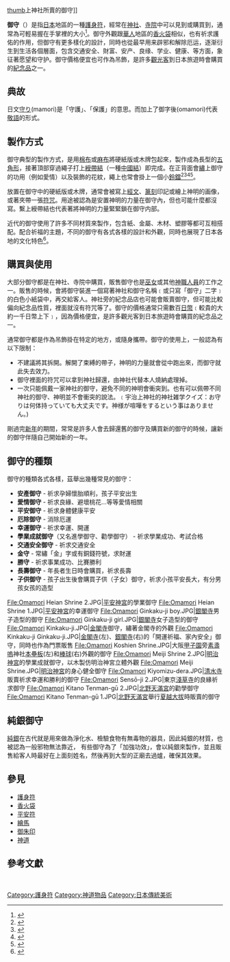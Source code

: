 [[file:Omamori_of_Fujisan_Hongu_Sengen_Taisha.jpg|thumb]]上神社所賣的御守]]
{{神道}}

'''御守'''（{{jpn|j=お守り|hg=おまもり|rm=omamori}}）是指[[日本|日本]]地區的一種[[護身符|護身符]]，經常在[[神社|神社]]、[[寺院|寺院]]中可以見到或購買到，通常為可輕易握在手掌裡的大小<ref>{{cite book | url=http://missliu.pixnet.net/blog/post/35619584-%E5%88%B0%E4%BA%AC%E9%83%BD%E5%BF%85%E8%B2%B7%E4%B9%8B%E7%89%A9-%E7%9C%BE%E5%AE%B6%E7%A5%9E%E7%A4%BE%E5%AF%BA%E5%AE%87%E7%9A%84%E5%BE%A1%E5%AE%88%28%E3%81%8A%E5%AE%88%E3%82%8A%29 | title=置頂 到京都必買之物-眾家神社寺宇的御守(お守り)大集合/ 201311更新 | access-date=2014-04-11 | archive-date=2019-06-09 | archive-url=https://web.archive.org/web/20190609074357/http://missliu.pixnet.net/blog/post/35619584-%E5%88%B0%E4%BA%AC%E9%83%BD%E5%BF%85%E8%B2%B7%E4%B9%8B%E7%89%A9-%E7%9C%BE%E5%AE%B6%E7%A5%9E%E7%A4%BE%E5%AF%BA%E5%AE%87%E7%9A%84%E5%BE%A1%E5%AE%88%28%E3%81%8A%E5%AE%88%E3%82%8A%29 }}</ref>。御守外觀跟[[華人|華人]]地區的[[香火袋|香火袋]]相似，也有祈求護佑的作用，但御守有更多樣化的設計，同時也從最早用来辟邪和解除厄运，逐渐衍生到生活各個層面，包含交通安全、財富、安产、良缘、学业、健康、等方面，象征著愿望和守护。御守價格便宜也可作為吊飾，是許多[[觀光客|觀光客]]到日本旅遊時會購買的[[紀念品|紀念品]]之一。

== 典故 ==
日文[[wikt:守る|守り]](mamori)是「守護」、「保護」的意思。而加上了御字後(omamori)代表[[敬語|敬語]]的形式。

== 製作方式 ==
御守典型的製作方式，是用[[棉布|棉布]]或[[麻布|麻布]]將硬紙版或木牌包起來，製作成為長型的[[五角形|五角形]]，接著頂部穿過繩子打上[[綬帶結|綬帶結]]（一種[[中國結|中國結]]）即完成。在正背面會[[繡|繡]]上御守的功用（例如愛情）以及裝飾的花紋，繩上也常會掛上一個小[[鈴鐺|鈴鐺]]<ref>{{cite book| url=http://homegamer.com.tw/creationDetail.php?sn=1983028| title=【轉】日式御守製作| publisher=巴哈姆特}}{{dead link|date=2018年2月 |bot=InternetArchiveBot |fix-attempted=yes }}</ref><ref>{{cite book | url=http://zt.comicyu.com/Html/1435/2012/46076.html | title=一起来制作爱情御守！ | access-date=2014-04-11 | archive-date=2016-08-11 | archive-url=https://web.archive.org/web/20160811042338/http://zt.comicyu.com/html/1435/2012/46076.html }}</ref><ref>{{cite book | url=http://blog.sina.com.cn/s/blog_645e03fb0102du5t.html | title=【日本文化】可以随身携带的神明——宅人-maki | access-date=2014-04-14 | archive-date=2019-06-07 | archive-url=https://web.archive.org/web/20190607163906/http://blog.sina.com.cn/s/blog_645e03fb0102du5t.html }}</ref><ref>{{cite book | url=http://ichi.pixnet.net/blog/post/15619874-%E7%B3%BE%E7%AB%9F...%E5%BE%A1%E5%AE%88%E8%A3%A1%E9%9D%A2%E8%A3%9D%E4%BA%86%E4%BA%9B%E9%BA%BC%E5%91%A2 | title=糾竟...御守裡面裝了些麼呢 | access-date=2014-04-14 | archive-date=2019-06-30 | archive-url=https://web.archive.org/web/20190630135634/https://ichi.pixnet.net/blog/post/15619874-%e7%b3%be%e7%ab%9f...%e5%be%a1%e5%ae%88%e8%a3%a1%e9%9d%a2%e8%a3%9d%e4%ba%86%e4%ba%9b%e9%ba%bc%e5%91%a2 }}</ref>。

放置在御守中的硬紙版或木牌，通常會被寫上[[經文|經文]]、[[篆刻|篆刻]]印記或繪上神明的画像，或著夾帶一張[[符咒|符咒]]。用途被認為是安置神明的力量在御守內，但也可能什麼都沒寫。繫上綬帶結也代表著將神明的力量緊緊鎖在御守内部。

近代的御守使用了許多不同材質來製作，包含紙、金屬、木材、塑膠等都可互相搭配。配合祈福的主題，不同的御守有各式各樣的設計和外觀，同時也展現了日本各地的文化特色<ref>{{cite book | url=http://omamorida.com/spot/01omamori.html | title=全国お守り一覧 - お守り研究会 (日文網頁) | access-date=2014-04-14 | archive-date=2019-04-14 | archive-url=https://web.archive.org/web/20190414021258/http://omamorida.com/spot/01omamori.html }}</ref>。

== 購買與使用 ==
大部分御守都是在神社、寺院中購買，販售御守也是[[巫女|巫女]]或其他[[神職人員|神職人員]]的工作之一。販售的時候，會將御守裝進一個寫著神社和御守名稱﹝或只寫「御守」二字﹞的白色小紙袋中，再交給客人。神社旁的紀念品店也可能會販賣御守，但可能比較偏向紀念品性質，裡面就沒有符咒等了。御守的價格通常只需數百[[日幣|日幣]]﹝較貴的大約一千日幣上下﹞，因為價格便宜，是許多觀光客到日本旅遊時會購買的紀念品之一。

通常御守都是作為吊飾掛在特定的地方，或隨身攜帶。御守的使用上，一般認為有以下限制：
*不建議將其拆開。解開了束縛的帶子，神明的力量就會從中跑出來，而御守就此失去效力。
*御守裡面的符咒可以拿到神社歸還，由神社代替本人燒納處理掉。
*一次只能佩戴一家神社的御守，避免不同的神明會衝突到。也有可以佩帶不同神社的御守、神明並不會衝突的說法。﹝宇治上神社的神社雑学クイズ：お守りは何体持っていても大丈夫です。神様が喧嘩をするという事はありません。)

剛過完[[日本新年|新年]]的期間，常常是許多人會去歸還舊的御守及購買新的御守的時候，讓新的御守伴隨自己開始新的一年。

== 御守的種類 ==
御守的種類各式各樣，茲舉出幾種常見的御守：
*'''安產御守''' - 祈求孕婦懷胎順利，孩子平安出生
*'''愛情御守''' - 祈求良緣、避壞桃花...等等愛情相關
*'''平安御守''' - 祈求身體健康平安
*'''厄除御守''' - 消除厄運
*'''幸運御守''' - 祈求幸運、開運
*'''學業成就御守'''（又名進學御守、勸學御守） - 祈求學業成功、考試合格
*'''交通安全御守''' - 祈求交通安全
*'''金守''' - 常繡「金」字或有銅錢符號，求財運
*'''勝守''' - 祈求事業成功、比賽勝利
*'''長壽御守''' - 年長者生日時會購買，祈求長壽
*'''子供御守''' - 孩子出生後會購買子供（子女）御守，祈求小孩平安長大，有分男孩女孩的造型
<gallery>
File:Omamori Heian Shrine 2.JPG|[[平安神宮|平安神宮]]的學業御守
File:Omamori Heian Shrine 1.JPG|[[平安神宮|平安神宮]]的幸運御守
File:Omamori Ginkaku-ji boy.JPG|[[銀閣寺|銀閣寺]]男子造型的御守
File:Omamori Ginkaku-ji girl.JPG|[[銀閣寺|銀閣寺]]女子造型的御守
File:Omamori Kinkaku-ji.JPG|[[金閣寺|金閣寺]]御守，繡著金閣寺的外觀
File:Omamori Kinkaku-ji Ginkaku-ji.JPG|[[金閣寺|金閣寺]](左)、[[銀閣寺|銀閣寺]](右)的「開運祈福、家內安全」御守，同時也作為門票販售
File:Omamori Koshien Shrine.JPG|大阪[[甲子園|甲子園]]旁[[素戔嗚尊|素盞嗚]]神社[[本壘板|本壘板]](左)和[[棒球_(球)|棒球]](右)外觀的御守
File:Omamori Meiji Shrine 2.JPG|[[明治神宮|明治神宮]]的學業成就御守，以木製仿明治神宮立體外觀
File:Omamori Meiji Shrine.JPG|[[明治神宮|明治神宮]]的身心健全御守
File:Omamori Kiyomizu-dera.JPG|[[清水寺|清水寺]]販賣祈求幸運和勝利的御守
File:Omamori Sensō-ji 2.JPG|東京[[淺草寺|淺草寺]]的良緣祈求御守
File:Omamori Kitano Tenman-gū 2.JPG|[[北野天滿宮|北野天滿宮]]的勸學御守
File:Omamori Kitano Tenman-gū 1.JPG|[[北野天滿宮|北野天滿宮]]舉行[[夏越大拔|夏越大拔]]時販賣的御守
</gallery>

== 純銀御守 ==
[[純銀|純銀]]在古代就是用來做為淨化水、檢驗食物有無毒物的器具，因此純銀的材質，也被認為一般邪物無法靠近，
有些御守為了「加強功效」，會以純銀來製作，並且販售給客人時最好在上面刻姓名，然後再到大型的正廟去過爐，確保其效果。

== 參見 ==
*[[護身符|護身符]]
*[[香火袋|香火袋]]
*[[平安符|平安符]]
*[[繪馬|繪馬]]
*[[御朱印|御朱印]]
*[[神道|神道]]

==參考文獻==
{{reflist}}

[[Category:護身符|Category:護身符]]
[[Category:神道物品|Category:神道物品]]
[[Category:日本傳統美術|Category:日本傳統美術]]
<br />